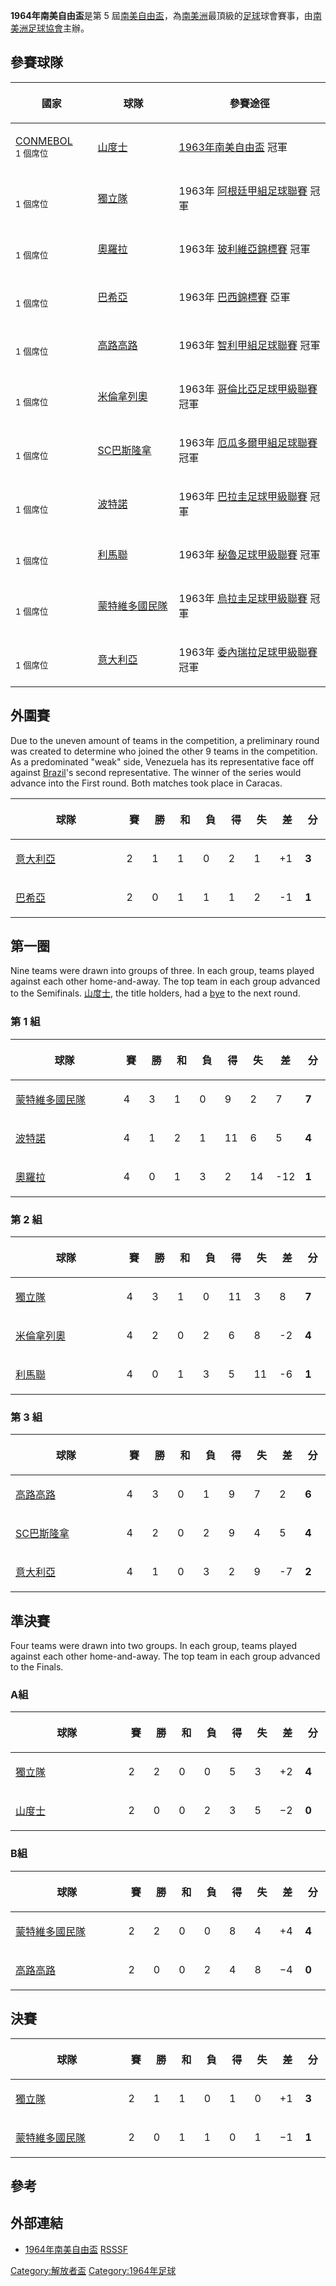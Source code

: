 {{Infobox 國際足球賽事賽季
| tourney_name          = 南美自由盃
| year                  = 1964
| image                 = 
| size                  = 
| caption               = 
| edition               = 5
| defending_champ_other = {{flagicon|BRA|1889}} [[山度士足球會|山度士]]
| dates                 = 1964年4月3日–8月12日
| num_teams             = 11 隊
| associations          = 10
| champion_other        = {{flagicon|ARG|alt}} [[獨立競技俱樂部|獨立隊]]
| count                 = 1
| second_other          = {{flagicon|URU}} [[民族足球俱樂部|蒙特維多國民隊]]
| matches               = 25
| goals                 = 88
| attendance            = 
| top_scorer            = {{flagicon|ARG|alt}} [[Mario_Rodríguez_(Argentine_footballer)|Mario Rodríguez]]<br> {{flagicon|PAR}} [[Celino_Mora|Celino Mora]]<br> （各 6 球）
| player                = 
| prevseason            = [[1963年南美自由盃|1963]]
| nextseason            = [[1965年南美自由盃|1965]]
}}

'''1964年南美自由盃'''是第 5 屆[[南美自由盃|南美自由盃]]，為[[南美洲|南美洲]]最頂級的[[足球|足球]]球會賽事，由[[南美洲足球協會|南美洲足球協會]]主辦。

==參賽球隊==
{| class="wikitable"
|- 
!width=125|國家
!width=150|球隊
!width=300|參賽途徑
|-
|[[CONMEBOL|CONMEBOL]]<br /><small>1 個席位</small>
|[[山度士足球會|山度士]]
|[[1963年南美自由盃|1963年南美自由盃]] 冠軍
|-
|{{flag|ARG|alt}}<br /><small>1 個席位</small>
|[[獨立競技俱樂部|獨立隊]]
|1963年 [[阿根廷甲組足球聯賽|阿根廷甲組足球聯賽]] 冠軍
|-
|{{flag|BOL}}<br /><small>1 個席位</small>
|[[奧羅拉足球會|奧羅拉]]
|1963年 [[玻利維亞足球甲級聯賽|玻利維亞錦標賽]] 冠軍
|-
|{{flag|BRA|1889}}<br /><small>1 個席位</small>
|[[巴伊亞競技俱樂部|巴希亞]]
|1963年 [[巴西足球甲級聯賽|巴西錦標賽]] 亞軍
|-
|{{flag|CHI}}<br /><small>1 個席位</small>
|[[科洛科洛競技俱樂部|高路高路]]
|1963年 [[智利甲組足球聯賽|智利甲組足球聯賽]] 冠軍
|-
|{{flag|COL}}<br /><small>1 個席位</small>
|[[百萬富翁足球俱樂部|米倫拿列奧]]
|1963年 [[哥倫比亞足球甲級聯賽|哥倫比亞足球甲級聯賽]] 冠軍
|-
|{{flag|ECU}}<br /><small>1 個席位</small>
|[[巴塞羅那競技俱樂部|SC巴斯隆拿]]
|1963年 [[厄瓜多爾甲組足球聯賽|厄瓜多爾甲組足球聯賽]] 冠軍
|-
|{{flag|PAR|1954}} <br /><small>1 個席位</small>
|[[波特諾山丘|波特諾]]
|1963年 [[巴拉圭足球甲級聯賽|巴拉圭足球甲級聯賽]] 冠軍
|-
|{{flag|PER}}<br /><small>1 個席位</small>
|[[利馬聯|利馬聯]]
|1963年 [[秘魯足球甲級聯賽|秘魯足球甲級聯賽]] 冠軍
|-
|{{flag|URU}}<br /><small>1 個席位</small>
|[[民族足球俱樂部|蒙特維多國民隊]]
|1963年 [[烏拉圭足球甲級聯賽|烏拉圭足球甲級聯賽]] 冠軍
|-
|{{flag|VEN}}<br /><small>1 個席位</small>
|[[佩塔雷競技足球俱樂部|意大利亞]]
|1963年 [[委內瑞拉足球甲級聯賽|委內瑞拉足球甲級聯賽]] 冠軍
|}

==外圍賽==
Due to the uneven amount of teams in the competition, a preliminary round was created to determine who joined the other 9 teams in the competition. As a predominated "weak" side, Venezuela has its representative face off against [[Brazil|Brazil]]'s second representative. The winner of the series would advance into the First round. Both matches took place in Caracas.
{| class="wikitable" style="text-align: center;"
|-
!width="165"|球隊
!width="25"|賽
!width="25"|勝
!width="25"|和
!width="25"|負
!width="25"|得
!width="25"|失
!width="25"|差
!width="25"|分
|-bgcolor=ccffcc
|style="text-align:left;"|{{flagicon|VEN}} [[佩塔雷競技足球俱樂部|意大利亞]]
|2||1||1||0||2||1||+1||'''3'''
|-
|style="text-align:left;"|{{flagicon|BRA|1889}} [[巴伊亞競技俱樂部|巴希亞]]
|2||0||1||1||1||2||-1||'''1'''
|}
{{footballbox_collapsible
|date = 1964年4月3日
|time =
|team1 = [[佩塔雷競技足球俱樂部|意大利亞]] {{flagicon|VEN}}
|score = 0–0
|report =
|team2 = {{flagicon|BRA|1889}} [[巴伊亞競技俱樂部|巴希亞]]
|goals1 = 
|goals2 = 
|stadium = [[卡拉卡斯|卡拉卡斯]]
|attendance = 
|referee = 
}}
{{footballbox_collapsible
|date = 1964年4月8日
|time =
|team1 = [[巴伊亞競技俱樂部|巴希亞]] {{flagicon|BRA|1889}}
|score = 1–2
|report =
|team2 = {{flagicon|VEN}} [[佩塔雷競技足球俱樂部|意大利亞]]
|goals1 = [[Vevê|Vevê]] {{goal|}}
|goals2 = [[Jaime|Jaime]] {{goal|}}<br>[[Iramido|Iramido]] {{goal|}}
|stadium = [[卡拉卡斯|卡拉卡斯]]
|attendance = 
|referee = 
}}

==第一圈==
Nine teams were drawn into groups of three. In each group, teams played against each other home-and-away. The top team in each group advanced to the Semifinals. [[山度士足球會|山度士]], the title holders, had a [[bye_(sports)|bye]] to the next round.

===第 1 組===
{| class="wikitable" style="text-align: center;"
|-
!width="165"|球隊
!width="25"|賽
!width="25"|勝
!width="25"|和
!width="25"|負
!width="25"|得
!width="25"|失
!width="25"|差
!width="25"|分
|-bgcolor=ccffcc
|style="text-align:left;"|{{flagicon|URU}} [[民族足球俱樂部|蒙特維多國民隊]]
|4||3||1||0||9||2||7||'''7'''
|-
|style="text-align:left;"|{{flagicon|PAR|1954}} [[波特諾山丘|波特諾]]
|4||1||2||1||11||6||5||'''4'''
|-
|style="text-align:left;"|{{flagicon|BOL}} [[奧羅拉足球會|奧羅拉]]
|4||0||1||3||2||14||-12||'''1'''
|}
{{footballbox_collapsible
|date = 1964年4月12日
|time =
|team1 = [[奧羅拉足球會|奧羅拉]] {{flagicon|BOL}}
|score = 2–2
|report =
|team2 = {{flagicon|PAR|1954}} [[波特諾山丘|波特諾]]
|goals1 = [[Jaime_Herbas|Herbas]] {{goal|}}<br>[[Máximo_Alcócer|Alcócer]] {{goal|}}
|goals2 = [[Celino_Mora|Mora]] {{goal|}}<br>[[B._Rojas|Rojas]] {{goal|}}
|stadium = [[科恰班巴|科恰班巴]]
|attendance = 
|referee = 
}}
{{footballbox_collapsible
|date = 1964年4月19日
|time =
|team1 = [[民族足球俱樂部|蒙特維多國民隊]] {{flagicon|URU}}
|score = 2–0
|report =
|team2 = {{flagicon|BOL}} [[奧羅拉足球會|奧羅拉]]
|goals1 = [[Ramón_Abeledo|Abeledo]] {{goal|}}{{goal|}}
|goals2 = 
|stadium = [[蒙特維多|蒙特維多]]
|attendance = 
|referee = 
}}
{{footballbox_collapsible
|date = 1964年4月26日
|time =
|team1 = [[波特諾山丘|波特諾]] {{flagicon|PAR|1954}}
|score = 2–2
|report =
|team2 = {{flagicon|URU}} [[民族足球俱樂部|蒙特維多國民隊]]
|goals1 = [[Celino_Mora|Mora]] {{goal|}}{{goal|}}
|goals2 = [[Mario_Omar_Méndez|Méndez]] {{goal|}}<br>[[Jorge_Oyarbide|Oyarbide]] {{goal|}}
|stadium = [[亞松森|亞松森]]
|attendance = 
|referee = 
}}
{{footballbox_collapsible
|date = 1964年5月3日
|time =
|team1 = [[奧羅拉足球會|奧羅拉]] {{flagicon|BOL}}
|score = 0–3
|report =
|team2 = {{flagicon|URU}} [[民族足球俱樂部|蒙特維多國民隊]]
|goals1 = 
|goals2 = [[Mario_Ludovico_Bergara|Bergara]] {{goal|}}<br>[[Domingo_Pérez_(footballer)|Pérez]] {{goal|}}<br>[[Petronilo_Acosta|Acosta]] {{goal|}}
|stadium = [[科恰班巴|科恰班巴]]
|attendance = 
|referee = 
}}
{{footballbox_collapsible
|date = 1964年5月10日
|time =
|team1 = [[民族足球俱樂部|蒙特維多國民隊]] {{flagicon|URU}}
|score = 2–0
|report =
|team2 = {{flagicon|PAR|1954}} [[波特諾山丘|波特諾]]
|goals1 = [[Mario_Ludovico_Bergara|Bergara]] {{goal|}}<br>[[Domingo_Pérez_(footballer)|Pérez]] {{goal|}}
|goals2 = 
|stadium = [[蒙特維多|蒙特維多]]
|attendance = 
|referee = 
}}
{{footballbox_collapsible
|date = 1964年5月17日
|time =
|team1 = [[波特諾山丘|波特諾]] {{flagicon|PAR|1954}}
|score = 7–0
|report = 
|team2 = {{flagicon|BOL}} [[奧羅拉足球會|奧羅拉]]
|goals1 = [[P._Rojas|Rojas]] {{goal|}}{{goal|}}<br>[[Celino_Mora|Mora]] {{goal|}}{{goal|}}<br>[[B._Rojas|Rojas]] {{goal|}}<br>[[Salvador_Breglia|Breglia]] {{goal|}}<br>[[Juan_Carlos_Rojas_(footballer)|Rojas]] {{goal|}}
|goals2 = 
|stadium = [[亞松森|亞松森]]
|attendance = 
|referee = 
}}

===第 2 組===
{| class="wikitable" style="text-align: center;"
|-
!width="165"|球隊
!width="25"|賽
!width="25"|勝
!width="25"|和
!width="25"|負
!width="25"|得
!width="25"|失
!width="25"|差
!width="25"|分
|-bgcolor=ccffcc
|style="text-align:left;"|{{flagicon|ARG}} [[獨立競技俱樂部|獨立隊]]
|4||3||1||0||11||3||8||'''7'''
|-
|style="text-align:left;"|{{flagicon|COL}} [[百萬富翁足球俱樂部|米倫拿列奧]]
|4||2||0||2||6||8||-2||'''4'''
|-
|style="text-align:left;"|{{flagicon|PER}} [[利馬聯|利馬聯]]
|4||0||1||3||5||11||-6||'''1'''
|}
{{footballbox_collapsible
|date = 1964年5月7日
|time =
|team1 = [[百萬富翁足球俱樂部|米倫拿列奧]] {{flagicon|COL}}
|score = 3–2
|report =
|team2 = {{flagicon|PER}} [[利馬聯|利馬聯]]
|goals1 = [[Delio_Gamboa|Gamboa]] {{goal|}}{{goal|}}{{goal|}}
|goals2 = [[Pedro_Pablo_León|León]] {{goal|}}<br>[[Víctor_Zegarra|Zegarra]] {{goal|}}
|stadium = [[Bogotá|Bogotá]]
|attendance = 
|referee = 
}}
{{footballbox_collapsible
|date = 1964年5月31日
|time =
|team1 = [[獨立競技俱樂部|獨立隊]] {{flagicon|ARG|alt}}
|score = 4–0
|report =
|team2 = {{flagicon|PER}} [[利馬聯|利馬聯]]
|goals1 = [[Raúl_Armando_Savoy|Savoy]] {{goal|}}<br>[[Mario_Rodríguez_(Argentine_footballer)|Rodríguez]] {{goal|}}<br>[[Tomás_Rolan|Rolan]] {{goal|}}<br>[[Luis_Ernesto_Suárez|Suárez]] {{goal|}}
|goals2 = 
|stadium = [[阿韋利亞內達_(阿根廷)|阿韋利亞內達]]
|attendance = 
|referee = 
}}
{{footballbox_collapsible
|date = 1964年6月4日
|time =
|team1 = [[利馬聯|利馬聯]] {{flagicon|PER}}
|score = 2–2<br>{{Ref label|A|A|}}
|report =
|team2 = {{flagicon|ARG|alt}} [[獨立競技俱樂部|獨立隊]]
|goals1 = [[Pedro_Pablo_León|León]] {{goal|}}{{goal|}}
|goals2 = [[Raúl_Armando_Savoy|Savoy]] {{goal|}}{{goal|}}
|stadium = [[阿韋利亞內達_(阿根廷)|阿韋利亞內達]]
|attendance = 
|referee = 
}}
{{footballbox_collapsible
|date = 1964年6月7日
|time =
|team1 = [[獨立競技俱樂部|獨立隊]] {{flagicon|ARG|alt}}
|score = 5–1
|report =
|team2 = {{flagicon|COL}} [[百萬富翁足球俱樂部|米倫拿列奧]]
|goals1 = [[Mario_Rodríguez_(Argentine_footballer)|Rodríguez]] {{goal|}}{{goal|}}<br>[[Luis_Ernesto_Suárez|Suárez]] {{goal|}}{{goal|}}<br>[[Raúl_Armando_Savoy|Savoy]] {{goal|}}
|goals2 = [[Silvio_Parodi|Parodi]] {{goal|}}
|stadium = [[阿韋利亞內達_(阿根廷)|阿韋利亞內達]]
|attendance = 
|referee = 
}}
{{footballbox_collapsible
|date = 1964年6月28日
|time =
|team1 = [[利馬聯|利馬聯]] {{flagicon|PER}}
|score = 1–2<br>{{Ref label|B|B|}}
|report =
|team2 = {{flagicon|COL}} [[百萬富翁足球俱樂部|米倫拿列奧]]
|goals1 = [[Enrique_Tenemás|Tenemás]] {{goal|}}
|goals2 = [[Marino_Klinger|Klinger]] {{goal|}}<br>[[Delio_Gamboa|Gamboa]] {{goal|}}
|stadium = [[Bogotá|Bogotá]]
|attendance = 
|referee = 
}}
{{footballbox_collapsible
|date = 1964年7月8日
|time =
|team1 = [[百萬富翁足球俱樂部|米倫拿列奧]] {{flagicon|COL}}
|score = {{Ref label|C|C|}}
|report = 
|team2 = {{flagicon|ARG|alt}} [[獨立競技俱樂部|獨立隊]]
|goals1 = 
|goals2 = 
|stadium = [[Bogotá|Bogotá]]
|attendance = 
|referee = 
}}

===第 3 組===
{| class="wikitable" style="text-align: center;"
|-
!width="165"|球隊
!width="25"|賽
!width="25"|勝
!width="25"|和
!width="25"|負
!width="25"|得
!width="25"|失
!width="25"|差
!width="25"|分
|-bgcolor=ccffcc
|style="text-align:left;"|{{flagicon|CHL}} [[科洛科洛競技俱樂部|高路高路]]
|4||3||0||1||9||7||2||'''6'''
|-
|style="text-align:left;"|{{flagicon|ECU}} [[巴塞羅那競技俱樂部|SC巴斯隆拿]]
|4||2||0||2||9||4||5||'''4'''
|-
|style="text-align:left;"|{{flagicon|VEN}} [[佩塔雷競技足球俱樂部|意大利亞]]
|4||1||0||3||2||9||-7||'''2'''
|}
{{footballbox_collapsible
|date = 1964年5月3日
|time =
|team1 = [[巴塞羅那競技俱樂部|SC巴斯隆拿]] {{flagicon|ECU}}
|score = 0–1
|report =
|team2 = {{flagicon|VEN}} [[佩塔雷競技足球俱樂部|意大利亞]]
|goals1 = 
|goals2 = [[Zequniha|Zequniha]] {{goal|}}
|stadium = [[瓜亞基爾|瓜亞基爾]]
|attendance = 
|referee = 
}}
{{footballbox_collapsible
|date = 1964年5月5日
|time =
|team1 = [[科洛科洛競技俱樂部|高路高路]] {{flagicon|CHI}}
|score = 4–0
|report =
|team2 = {{flagicon|VEN}} [[佩塔雷競技足球俱樂部|意大利亞]]
|goals1 = [[Francisco_Valdés|Valdés]] {{goal|}}<br>[[Luis_Hernán_Álvarez|Álvarez]] {{goal|}}<br>[[Mario_Moreno_(footballer)|Moreno]] {{goal|}}<br>[[Roberto_Fernando_Frojuelo|Roberto]] {{goal|}}
|goals2 = 
|stadium = [[聖地亞哥-德智利|聖地亞哥]]
|attendance = 
|referee = 
}}
{{footballbox_collapsible
|date = 1964年5月13日
|time =
|team1 = [[巴塞羅那競技俱樂部|SC巴斯隆拿]] {{flagicon|ECU}}
|score = 2–3
|report =
|team2 = {{flagicon|CHI}} [[科洛科洛競技俱樂部|高路高路]]
|goals1 = [[Nivaldo|Nivaldo]] {{goal|}}{{goal|}}
|goals2 = [[Roberto_Fernando_Frojuelo|Roberto]] {{goal|}}<br>[[Luis_Hernán_Álvarez|Álvarez]] {{goal|}}<br>[[Francisco_Valdés|Valdés]] {{goal|}}
|stadium = [[瓜亞基爾|瓜亞基爾]]
|attendance = 
|referee = 
}}
{{footballbox_collapsible
|date = 1964年5月17日
|time =
|team1 = [[佩塔雷競技足球俱樂部|意大利亞]] {{flagicon|VEN}}
|score = 1–2
|report =
|team2 = {{flagicon|CHI}} [[科洛科洛競技俱樂部|高路高路]]
|goals1 = [[Jaime|Jaime]] {{goal|}}
|goals2 = [[Roberto_Fernando_Frojuelo|Roberto]] {{goal|}}<br>[[Mario_Moreno_(footballer)|Moreno]] {{goal|}}
|stadium = [[卡拉卡斯|卡拉卡斯]]
|attendance = 
|referee = 
}}
{{footballbox_collapsible
|date = 1964年5月24日
|time =
|team1 = [[佩塔雷競技足球俱樂部|意大利亞]] {{flagicon|VEN}}
|score = 0–3
|report =
|team2 = {{flagicon|ECU}} [[巴塞羅那競技俱樂部|SC巴斯隆拿]]
|goals1 = 
|goals2 = [[Nivaldo|Nivaldo]] {{goal|}}<br>[[Geninho|Geninho]] {{goal|}}<br>[[Calderón|Calderón]] {{goal|}}
|stadium = [[卡拉卡斯|卡拉卡斯]]
|attendance = 
|referee = 
}}
{{footballbox_collapsible
|date = 1964年5月28日
|time =
|team1 = [[科洛科洛競技俱樂部|高路高路]] {{flagicon|CHI}}
|score = 0–4
|report = 
|team2 = {{flagicon|ECU}} [[巴塞羅那競技俱樂部|SC巴斯隆拿]]
|goals1 = 
|goals2 = [[Nivaldo|Nivaldo]] {{goal|}}{{goal|}}<br>[[Helio_(footballer)|Helio]] {{goal|}}<br>[[Geninho|Geninho]] {{goal|}}
|stadium = [[聖地亞哥-德智利|聖地亞哥]]
|attendance = 
|referee = 
}}

==準決賽==
Four teams were drawn into two groups. In each group, teams played against each other home-and-away. The top team in each group advanced to the Finals.

===A組===
{| class="wikitable" style="text-align: center;"
|-
!width=175 |球隊
!width=25 |賽
!width=25 |勝
!width=25 |和
!width=25 |負
!width=25 |得
!width=25 |失
!width=25 |差
!width=25 |分
|- bgcolor=#CCFFCC
|align=left|{{flagicon|ARG|alt}} [[獨立競技俱樂部|獨立隊]]||2||2||0||0||5||3||+2||'''4'''
|- 
|align=left|{{flagicon|BRA|1889}} [[山度士足球會|山度士]]||2||0||0||2||3||5||−2||'''0'''
|}
{{footballbox_collapsible
|date = 1964年7月15日
|time =
|team1 = [[山度士足球會|山度士]] {{flagicon|BRA|1889}}
|score = 2–3
|report =
|team2 = {{flagicon|ARG|alt}} [[獨立競技俱樂部|獨立隊]]
|goals1 = [[Toninho_Guerreiro|Guerreiro]] {{goal|}}<br>[[José_Macia|Pepe]] {{goal|}}
|goals2 = [[Mario_Rodríguez_(Argentine_footballer)|Rodríguez]] {{goal|}}<br>[[Raúl_Bernao|Bernao]] {{goal|}}<br>[[Luis_Ernesto_Suárez|Suárez]] {{goal|}}
|stadium = [[里約熱內盧|里約熱內盧]]
|attendance =
|referee = 
}}
{{footballbox_collapsible
|date = 1964年7月22日
|time =
|team1 = [[獨立競技俱樂部|獨立隊]] {{flagicon|ARG|alt}}
|score = 2–1
|report =
|team2 = {{flagicon|BRA|1889}} [[山度士足球會|山度士]]
|goals1 = [[Miguel_Mori|Mori]] {{goal|}}<br>[[Mario_Rodríguez_(Argentine_footballer)|Rodríguez]] {{goal|}}
|goals2 = [[Toninho_Guerreiro|Guerreiro]] {{goal|}}
|stadium = [[阿韋利亞內達_(阿根廷)|阿韋利亞內達]]
|attendance =
|referee = 
}}

===B組===
{| class="wikitable" style="text-align: center;"
|-
!width=175 |球隊
!width=25 |賽
!width=25 |勝
!width=25 |和
!width=25 |負
!width=25 |得
!width=25 |失
!width=25 |差
!width=25 |分
|- bgcolor=#CCFFCC
|align=left|{{flagicon|URU}} [[民族足球俱樂部|蒙特維多國民隊]]||2||2||0||0||8||4||+4||'''4'''
|- 
|align=left|{{flagicon|CHI}} [[科洛科洛競技俱樂部|高路高路]]||2||0||0||2||4||8||−4||'''0'''
|}
{{footballbox_collapsible
|date = 1964年7月15日
|time =
|team1 = [[科洛科洛競技俱樂部|高路高路]] {{flagicon|CHI}}
|score = 2–4
|report =
|team2 = {{flagicon|URU}} [[民族足球俱樂部|蒙特維多國民隊]]
|goals1 = [[Elgar_Baeza|Baeza]] {{goal|o.g.}}<br>[[Luis_Hernan_Alvarez|Alvarez]] {{goal|}}
|goals2 = [[José_Sanfilippo|Sanfilippo]] {{goal|}}{{goal|}}<br>[[Rafael_Leites|Leites]] {{goal|}}<br>[[Vladas_Douksas|Douksas]] {{goal|}}
|stadium = [[聖地亞哥-德智利|聖地亞哥]]
|attendance =
|referee = 
}}
{{footballbox_collapsible
|date = 1964年8月1日
|time =
|team1 = [[民族足球俱樂部|蒙特維多國民隊]] {{flagicon|URU}}
|score = 4–2
|report =
|team2 = {{flagicon|CHI}} [[科洛科洛競技俱樂部|高路高路]]
|goals1 = [[Jaburú|Jaburú]] {{goal|}}{{goal|}}<br>[[Vladas_Douksas|Douksas]] {{goal|}}<br>[[Domingo_Pérez_(footballer)|Pérez]] {{goal|}}
|goals2 = [[Walter_Antonio_Jiménez|Jiménez]] {{goal|}}<br>[[Francisco_Valdés|Valdés]] {{goal|}}
|stadium = [[蒙特維多|蒙特維多]]
|attendance =
|referee = 
}}

==決賽==
{| class="wikitable" style="text-align: center;"
|-
!width=175 |球隊
!width=25 |賽
!width=25 |勝
!width=25 |和
!width=25 |負
!width=25 |得
!width=25 |失
!width=25 |差
!width=25 |分
|- bgcolor=#CCFFCC
|align=left|{{flagicon|ARG|alt}} [[獨立競技俱樂部|獨立隊]]||2||1||1||0||1||0||+1||'''3'''
|- 
|align=left|{{flagicon|URU}} [[民族足球俱樂部|蒙特維多國民隊]]||2||0||1||1||0||1||−1||'''1'''
|}
{{footballbox_collapsible
|date = 1964年8月6日
|time =
|team1 = [[民族足球俱樂部|蒙特維多國民隊]] {{flagicon|URU}}
|score = 0–0
|report =
|team2 = {{flagicon|ARG|alt}} [[獨立競技俱樂部|獨立隊]]
|goals1 = 
|goals2 = 
|stadium = [[Estadio_Centenario|Estadio Centenario]], [[蒙特維多|蒙特維多]]
|attendance = 60,000
|referee = [[Leo_Horn|Leo Horn]] ([[Royal_Dutch_Football_Association|Netherlands]])
}}
{{footballbox_collapsible
|date = 1964年8月12日
|time =
|team1 = [[獨立競技俱樂部|獨立隊]] {{flagicon|ARG|alt}}
|score = 1–0
|report =
|team2 = {{flagicon|URU}} [[民族足球俱樂部|蒙特維多國民隊]]
|goals1 = [[Mario_Rodríguez_(Argentine_footballer)|Rodríguez]] {{goal|35}}
|goals2 = 
|stadium = [[Estadio_Libertadores_de_América|La Doble Visera]], [[阿韋利亞內達_(阿根廷)|阿韋利亞內達]]
|attendance = 80,000
|referee = [[Dimas_Larrosa|Dimas Larrosa]] ([[Paraguayan_Football_Association|Paraguay]])
}}

==參考==
{{reflist}}

==外部連結==
*[http://rsssf.com/sacups/copa64.html 1964年南美自由盃]{{Wayback|url=http://rsssf.com/sacups/copa64.html |date=20200821191934 }} [[RSSSF|RSSSF]]

{{歷屆南美解放者盃}}

[[Category:解放者盃|Category:解放者盃]]
[[Category:1964年足球|Category:1964年足球]]